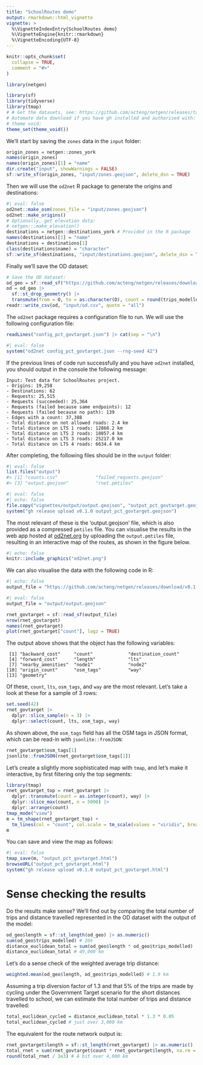 ```yaml
---
title: "SchoolRoutes demo"
output: rmarkdown::html_vignette
vignette: >
  %\VignetteIndexEntry{SchoolRoutes demo}
  %\VignetteEngine{knitr::rmarkdown}
  %\VignetteEncoding{UTF-8}
---
```


```r
knitr::opts_chunk$set(
  collapse = TRUE,
  comment = "#>"
)
```

```r
library(netgen)
```


```r
library(sf)
library(tidyverse)
library(tmap)
# # Get the datasets, see: https://github.com/acteng/netgen/releases/tag/v0.1.0
# Automate data download if you have gh installed and authorised with:
# theme void:
theme_set(theme_void())
```

We'll start by saving the `zones` data in the `input` folder:

```r
origin_zones = netgen::zones_york
names(origin_zones)
names(origin_zones)[1] = "name"
dir.create("input", showWarnings = FALSE)
sf::write_sf(origin_zones, "input/zones.geojson", delete_dsn = TRUE)
```

Then we will use the `od2net` R package to generate the origins and destinations:

```r
#| eval: false
od2net::make_osm(zones_file = "input/zones.geojson")
od2net::make_origins()
# Optionally, get elevation data:
# netgen:::make_elevation()
destinations = netgen::destinations_york # Provided in the R package
names(destinations)[1] = "name"
destinations = destinations[1]
class(destinations$name) = "character"
sf::write_sf(destinations, "input/destinations.geojson", delete_dsn = TRUE)
```

Finally we'll save the OD dataset:

```r
# Save the OD dataset:
od_geo = sf::read_sf("https://github.com/acteng/netgen/releases/download/v0.1.0/res_output.geojson")
od = od_geo |>
  sf::st_drop_geometry() |>
  transmute(from = O, to = as.character(D), count = round(trips_modelled))
readr::write_csv(od, "input/od.csv", quote = "all")
```

The `od2net` package requires a configuration file to run. We will use the following configuration file:

```r
readLines("config_pct_govtarget.json") |> cat(sep = "\n")
```

```r
#| eval: false
system("od2net config_pct_govtarget.json --rng-seed 42")
```

If the previous lines of code run successfully and you have `od2net` installed, you should output in the console the following message:

```
Input: Test data for SchoolRoutes project.
- Origins: 19,258
- Destinations: 62
- Requests: 25,515
- Requests (succeeded): 25,364
- Requests (failed because same endpoints): 12
- Requests (failed because no path): 139
- Edges with a count: 37,388
- Total distance on not allowed roads: 2.4 km
- Total distance on LTS 1 roads: 12868.2 km
- Total distance on LTS 2 roads: 18057.4 km
- Total distance on LTS 3 roads: 25217.0 km
- Total distance on LTS 4 roads: 6634.4 km
```

After completing, the following files should be in the `output` folder:

```r
#| eval: false
list.files("output")
#> [1] "counts.csv"              "failed_requests.geojson"
#> [3] "output.geojson"          "rnet.pmtiles"
```


```r
#| eval: false
#| echo: false
file.copy("vignettes/output/output.geojson", "output_pct_govtarget.geojson")
system("gh release upload v0.1.0 output_pct_govtarget.geojson")
```

The most relevant of these is the 'output.geojson' file, which is also provided as a compressed `pmtiles` file.
You can visualise the results in the web app hosted at [od2net.org](https://od2net.org) by uploading the `output.pmtiles` file, resulting in an interactive map of the routes, as shown in the figure below.

```r
#| echo: false
knitr::include_graphics("od2net.png")
```

We can also visualise the data with the following code in R:


```r
#| echo: false
output_file = "https://github.com/acteng/netgen/releases/download/v0.1.0/output_pct_govtarget.geojson"
```

```r
#| eval: false
output_file = "output/output.geojson"
```


```r
rnet_govtarget = sf::read_sf(output_file)
nrow(rnet_govtarget)
names(rnet_govtarget)
plot(rnet_govtarget["count"], logz = TRUE)
```

The output above shows that the object has the following variables:

```
 [1] "backward_cost"     "count"             "destination_count"
 [4] "forward_cost"      "length"            "lts"              
 [7] "nearby_amenities"  "node1"             "node2"            
[10] "origin_count"      "osm_tags"          "way"              
[13] "geometry" 
```

Of these, `count`, `lts`, `osm_tags`, and `way` are the most relevant. Let's take a look at these for a sample of 3 rows:

```r
set.seed(42)
rnet_govtarget |>
  dplyr::slice_sample(n = 3) |>
  dplyr::select(count, lts, osm_tags, way)
```

As shown above, the `osm_tags` field has all the OSM tags in JSON format, which can be read-in with `jsonlite::fromJSON`:

```r
rnet_govtarget$osm_tags[1]
jsonlite::fromJSON(rnet_govtarget$osm_tags[1])
```

Let's create a slightly more sophisticated map with `tmap`, and let's make it interactive, by first filtering only the top segments:

```r
library(tmap)
rnet_govtarget_top = rnet_govtarget |>
  dplyr::transmute(count = as.integer(count), way) |>
  dplyr::slice_max(count, n = 5000) |>
  dplyr::arrange(count)
tmap_mode("view")
m = tm_shape(rnet_govtarget_top) +
  tm_lines(col = "count", col.scale = tm_scale(values = "viridis", breaks = c(0, 10, 20, 50, 200)), lwd = 9)
m
```

You can save and view the map as follows:

```r
#| eval: false
tmap_save(m, "output_pct_govtarget.html")
browseURL("output_pct_govtarget.html")
system("gh release upload v0.1.0 output_pct_govtarget.html")
```

# Sense checking the results

Do the results make sense?
We'll find out by comparing the total number of trips and distance travelled represented in the OD dataset with the output of the model:

```r
od_geo$length = sf::st_length(od_geo) |> as.numeric()
sum(od_geo$trips_modelled) # 26k
distance_euclidean_total = sum(od_geo$length * od_geo$trips_modelled)
distance_euclidean_total # 49,000 km
```

Let's do a sense check of the weighted average trip distance:

```r
weighted.mean(od_geo$length, od_geo$trips_modelled) # 1.9 km
```

Assuming a trip diversion factor of 1.3 and that 5% of the trips are made by cycling under the Government Target scenario for the short distances travelled to school, we can estimate the total number of trips and distance travelled:

```r
total_euclidean_cycled = distance_euclidean_total * 1.3 * 0.05
total_euclidean_cycled # just over 3,000 km
```

The equivalent for the route network output is:

```r
rnet_govtarget$length = sf::st_length(rnet_govtarget) |> as.numeric()
total_rnet = sum(rnet_govtarget$count * rnet_govtarget$length, na.rm = TRUE)
round(total_rnet / 1e3) # A bit over 4,000 km
```